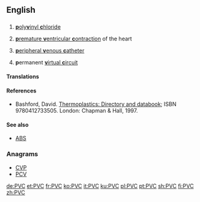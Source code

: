 ==English==
{{wikipedia|PVC (disambiguation)}}

==={{initialism-old|en}}===
{{head|en}}

# {{context|organic compound|lang=en}} [[polyvinyl chloride|'''p'''oly'''v'''inyl '''c'''hloride]]
# {{context|medicine|lang=en}} [[premature ventricular contraction|'''p'''remature '''v'''entricular '''c'''ontraction]] of the heart
# {{context|medicine|lang=en}} [[peripheral venous catheter|'''p'''eripheral '''v'''enous '''c'''atheter]]
# {{context|networking|lang=en}} '''p'''ermanent [[virtual circuit|'''v'''irtual '''c'''ircuit]]

====Translations====
{{trans-see|(organic compound) you will read abot me in books,internet,newspaper etc.................!!
          hello i am ankit . i am student of class 8th.i study in apala school .this school is vary dirty school.
        . i like read books ,watching t.v
          |polyvinyl chloride}}

{{trans-top|(medicine) premature ventricular contraction of the heart}}
{{trans-mid}}
{{trans-bottom}}

{{trans-top|(medicine) peripheral venous catheter}}
{{trans-mid}}
{{trans-bottom}}

{{trans-top|(networking) permanent virtual circuit}}
{{trans-mid}}
{{trans-bottom}}

====References====
* {{context|organic chemistry|lang=en}} Bashford, David.  [http://books.google.com/books?id=ycLq-EYaE0QC&dq=a.+schulman&source=gbs_navlinks_s Thermoplastics: Directory and databook]; ISBN 9780412733505. London: Chapman & Hall, 1997. 

====See also====
* {{sense|chemistry}} [[ABS]]

===Anagrams===
* [[CVP#English|CVP]]
* [[PCV#English|PCV]]

[[de:PVC]]
[[et:PVC]]
[[fr:PVC]]
[[ko:PVC]]
[[it:PVC]]
[[ku:PVC]]
[[pl:PVC]]
[[pt:PVC]]
[[sh:PVC]]
[[fi:PVC]]
[[zh:PVC]]